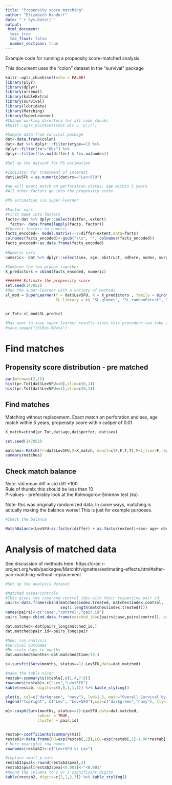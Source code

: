 ---
title: "Propensity score matching"
author: "Elizabeth Handorf"
date: "`r Sys.Date()`"
output: 
 html_document:
  toc: true
  toc_float: false
  number_sections: true
---

Example code for running a propensity score-matched analysis.  

This document uses the "colon" dataset in the "survival" package

```{r setup, include=FALSE}
knitr::opts_chunk$set(echo = FALSE)
library(plyr)
library(dplyr)
library(arsenal)
library(kableExtra)
library(survival)
library(lubridate)
library(Matching)
library(SuperLearner)
#Change working directory for all code chunks
#knitr::opts_knit$set(root.dir = 'U://')

#Sample data from survival package
dat<-data.frame(colon)
dat<-dat %>% dplyr:::filter(etype==1) %>%
dplyr::filter(rx!="Obs") %>%
dplyr::filter(!is.na(differ) & !is.na(nodes))

```

```{r }

#Set up the dataset for PS estimation

#Indicator for treatment of interest
dat$Lev5FU = as.numeric(dat$rx=="Lev+5FU")

#We will exact match on perforation status, age within 5 years
#All other factors go into the propensity score

#PS estimation via super-learner

#Factor vars
#First make into factors
facts<-dat %>% dplyr::select(differ, extent) 
  facts<- data.frame(lapply(facts, factor))
#Convert factors to numeric
facts_encoded<- model.matrix(~-1+differ+extent,data=facts)
colnames(facts_encoded)<-gsub("\\s", "", colnames(facts_encoded)) 
facts_encoded<-as.data.frame(facts_encoded)
  
#Numeric vars
numeric<- dat %>% dplyr::select(sex, age, obstruct, adhere, nodes, surg)

#Combine the two groups together
X_predictors = cbind(facts_encoded, numeric)

####### Estimate the propensity score
set.seed(147852)
#Run the super-learner with a variety of methods
sl_mod = SuperLearner(Y = dat$Lev5FU, X = X_predictors , family = binomial(),
                      SL.library = c( "SL.glmnet", "SL.randomForest", "SL.bartMachine","SL.ksvm","SL.xgboost"))


pr.Tot<-sl_mod$SL.predict

#May want to save super learner results since this procedure can take a while
#save.image("/SLRes.RData")


```

# Find matches


## Propensity score distribution - pre matched
```{r }

par(mfrow=c(2,1))
hist(pr.Tot[dat$Lev5FU==0],xlim=c(0,1))
hist(pr.Tot[dat$Lev5FU==1],xlim=c(0,1))
```

## Find matches

Matching without replacement. Exact match on perforation and sex, age match within 5 years, propensity score within caliper of 0.01

```{r }

X_match=cbind(pr.Tot,dat$age,dat$perfor, dat$sex)

set.seed(147852)

matches<-Match(Tr=dat$Lev5FU,X=X_match, exact=c(F,F,T,T),M=1,ties=F,replace=F,caliper=c(.01,5,0,0))
summary(matches)

```

## Check match balance

Note: std mean diff = std diff *100  
Rule of thumb: this should be less than 10  
P-values - preferably look at the  Kolmogorov-Smirnov test (ks)  
  
Note: this was originally randomized data.  In some ways, matching is actually making the balance worse!  This is just for example purposes.  

```{r }
#Check the balance

MatchBalance(Lev5FU~as.factor(differ) + as.factor(extent)+sex+ age+ obstruct+ adhere+ nodes+ surg+perfor, data = dat, match.out = matches, ks=TRUE)
```

# Analysis of matched data

See discussion of methods here:
https://cran.r-project.org/web/packages/MatchIt/vignettes/estimating-effects.html#after-pair-matching-without-replacement

```{r, results='asis' }

#Set up the analysis dataset

#Matched cases/controls
#This gives the case and control ides with their respective pair id
pairs<-data.frame(cbind(matches$index.treated, matches$index.control,
                        seq(1:length(matches$index.treated))))
names(pairs)<-c("case","control","pair.id")
pairs_long<-cbind.data.frame(matched_id=c(pairs$case,pairs$control), pair=c(pairs$pair.id,pairs$pair.id))

dat.matched<-dat[pairs_long$matched_id,]
dat.matched$pair.id<-pairs_long$pair

#Now, run analysis
#Survival outcomes
#Re-scale days to months
dat.matched$months<-dat.matched$time/30.4

s<-survfit(Surv(months, status==1)~Lev5FU,data=dat.matched)

#make the table nicer
restab<-summary(s)$table[,c(1,4,7:9)]
rownames(restab)<-c("Lev","Lev+5FU")
kable(restab, digits=c(0,0,1,1,1)) %>% kable_styling()

plot(s, col=c("darkgreen", "navy"), lwd=1.5, main="Overall Survival by treatment type (matched)", xlab="Months")
legend("topright", c("Lev", "Lev+5FU"),col=c("darkgreen","navy"), lty=1)

m1<-coxph(Surv(months, status==1)~Lev5FU,data=dat.matched,
              robust = TRUE, 
              cluster = pair.id)


restab<-coefficients(summary(m1))
restab2<-data.frame(HR=exp(restab[,1]),LCL=exp(restab[,1]-1.96*restab[,3]),UCL=exp(restab[,1]+1.96*restab[,3]),pval=restab[,5])
# More meanigful row names
rownames(restab2)<-c("Lev+5FU vs Lev")

#replace small p-vals
restab2$pval<-round(restab2$pval,3)
restab2$pval[restab2$pval<0.001]<-"<0.001"
#Round the columns to 2 or 3 significant digits
kable(restab2, digits=c(2,2,2,3)) %>% kable_styling()

```

